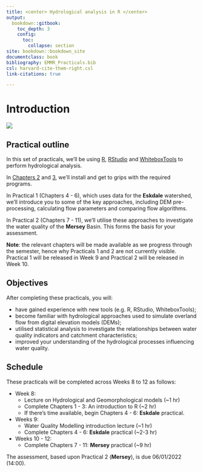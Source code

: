 ```yaml
---
title: <center> Hydrological analysis in R </center> 
output:
  bookdown::gitbook:
    toc_depth: 3
    config:
      toc:
        collapse: section
site: bookdown::bookdown_site
documentclass: book
bibliography: EMMR_Practicals.bib
csl: harvard-cite-them-right.csl
link-citations: true

---
```

# Introduction

![](figures/course-logo.png) 

## Practical outline

In this set of practicals, we'll be using [R](https://www.r-project.org/), [RStudio](https://www.rstudio.com/) and [WhiteboxTools](https://jblindsay.github.io/wbt_book/intro.html) to perform hydrological analysis. 

In [Chapters 2](#Installation) and [3](#R), we'll install and get to grips with the required programs. 

In Practical 1 (Chapters 4 - 6), which uses data for the **Eskdale** watershed, we'll introduce you to some of the key approaches, including DEM pre-processing, calculating flow parameters and comparing flow algorithms. 

In Practical 2 (Chapters 7 - 11),  we'll utilise these approaches to investigate the water quality of the **Mersey** Basin. This forms the basis for your assessment. 

**Note**: the relevant chapters will be made available as we progress through the semester, hence why Practicals 1 and 2 are not currently visible. Practical 1 will be released in Week 9 and Practical 2 will be released in Week 10.

## Objectives

After completing these practicals, you will:

- have gained experience with new tools (e.g. R, RStudio, WhiteboxTools);
- become familiar with hydrological approaches used to simulate overland flow from digital elevation models (DEMs);
- utilised statistical analysis to investigate the relationships between water quality indicators and catchment characteristics; 
- improved your understanding of the hydrological processes influencing water quality.

## Schedule

These practicals will be completed across Weeks 8 to 12 as follows:

- Week 8: 
  - Lecture on Hydrological and Geomorphological models (~1 hr)
  - Complete Chapters 1 - 3: An introduction to R (~2 hr)
  - If there's time available, begin Chapters 4 - 6: **Eskdale** practical. 
- Weeks 9:
  - Water Quality Modelling introduction lecture (~1 hr)
  - Complete Chapters 4 - 6: **Eskdale** practical (~2-3 hr)
- Weeks 10 - 12:
  - Complete Chapters 7 - 11: **Mersey** practical (~9 hr)
  
  
The assessment, based upon Practical 2 (**Mersey**), is due 06/01/2022 (14:00). 


